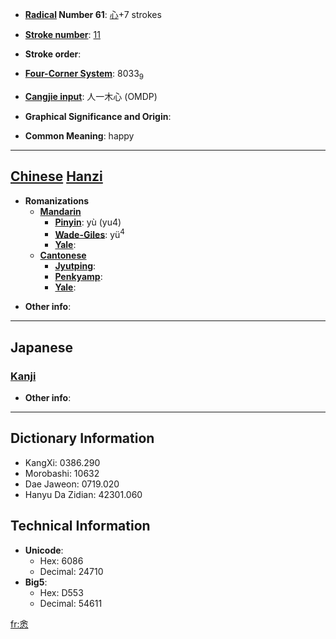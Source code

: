 * '''[[Wiktionary:Chinese radical index| Radical]] Number 61''': [[Wiktionary:Chinese radical index 心|心]]+7 strokes

* '''[[Wiktionary:Chinese total strokes index|Stroke number]]''': [[Wiktionary:Chinese total strokes index 11|11]]

* '''Stroke order''': 

* '''[[Wiktionary:Chinese four corner index|Four-Corner System]]''': 8033<sub>9</sub>

* '''[[Wiktionary:Chinese Cangjie index|Cangjie input]]''': 人一木心 (OMDP)

* '''Graphical Significance and Origin''': 

* '''Common Meaning''': happy

----

== [[Chinese]] [[Hanzi]] ==

* '''Romanizations'''
** '''[[Mandarin]]'''
*** '''[[Pinyin]]''': yù (yu4)
*** '''[[Wade-Giles]]''': yü<sup>4</sup>
*** '''[[Yale]]''': 
** '''[[Cantonese]]'''
*** '''[[Jyutping]]''':
*** '''[[Penkyamp]]''': 
*** '''[[Yale]]''': 

* '''Other info''': 

----

==Japanese==
===[[Kanji]]===
{{kanji|on readings=[[よ]] (yo), [[しょ]] (sho), [[そ]] (so)|kun readings=[[わすれる]] (wasureru)}}

* '''Other info''':  

----

== Dictionary Information ==

* KangXi: 0386.290
* Morobashi: 10632
* Dae Jaweon: 0719.020
* Hanyu Da Zidian: 42301.060

== Technical Information ==

* '''Unicode''':
** Hex: 6086
** Decimal: 24710
* '''Big5''':
** Hex: D553
** Decimal: 54611

[[fr:悆]]